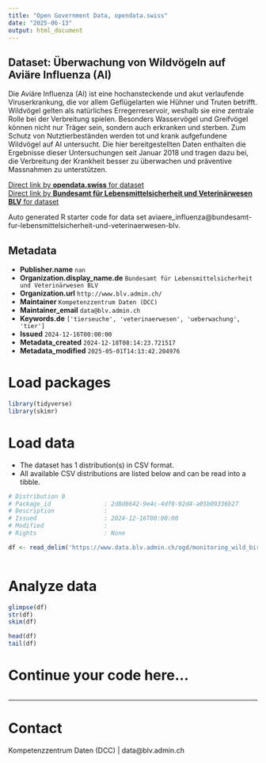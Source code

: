 ```yaml
---
title: "Open Government Data, opendata.swiss"
date: "2025-06-13"
output: html_document
---
```


## Dataset: Überwachung von Wildvögeln auf Aviäre Influenza (AI)

Die Aviäre Influenza (AI) ist eine hochansteckende und akut verlaufende Viruserkrankung, die vor allem Geflügelarten wie Hühner und Truten betrifft. Wildvögel gelten als natürliches Erregerreservoir, weshalb sie eine zentrale Rolle bei der Verbreitung spielen. Besonders Wasservögel und Greifvögel können nicht nur Träger sein, sondern auch erkranken und sterben. Zum Schutz von Nutztierbeständen werden tot und krank aufgefundene Wildvögel auf AI untersucht. Die hier bereitgestellten Daten enthalten die Ergebnisse dieser Untersuchungen seit Januar 2018 und tragen dazu bei, die Verbreitung der Krankheit besser zu überwachen und präventive Massnahmen zu unterstützen.

[Direct link by **opendata.swiss** for dataset](https://opendata.swiss/de/dataset/uberwachung-von-wildvogeln-auf-aviare-influenza-ai)<br>
[Direct link by **Bundesamt für Lebensmittelsicherheit und Veterinärwesen BLV** for dataset](https://www.blv.admin.ch/blv/de/home/tiere/tierseuchen/uebersicht-seuchen/alle-tierseuchen/ai/ai-aktuell.html)

Auto generated R starter code for data set aviaere_influenza@bundesamt-fur-lebensmittelsicherheit-und-veterinaerwesen-blv.

## Metadata

- **Publisher.name** `nan`
- **Organization.display_name.de** `Bundesamt für Lebensmittelsicherheit und Veterinärwesen BLV`
- **Organization.url** `http://www.blv.admin.ch/`
- **Maintainer** `Kompetenzzentrum Daten (DCC)`
- **Maintainer_email** `data@blv.admin.ch`
- **Keywords.de** `['tierseuche', 'veterinaerwesen', 'ueberwachung', 'tier']`
- **Issued** `2024-12-16T00:00:00`
- **Metadata_created** `2024-12-18T08:14:23.721517`
- **Metadata_modified** `2025-05-01T14:13:42.204976`


# Load packages

```r

library(tidyverse)
library(skimr)

```

# Load data

-   The dataset has 1 distribution(s) in CSV format.
-   All available CSV distributions are listed below and can be read into a tibble.

```r

# Distribution 0
# Package_id               : 2d8d8642-9e4c-4df0-92d4-a05b09336b27
# Description              : 
# Issued                   : 2024-12-16T00:00:00
# Modified                 : 
# Rights                   : None

df <- read_delim('https://www.data.blv.admin.ch/ogd/monitoring_wild_birds_avian_influenza/monitoring_wild_birds_avian_influenza.csv')



```

# Analyze data

```r

glimpse(df)
str(df)
skim(df)

head(df)
tail(df)

```

# Continue your code here...

```r

```

------------------------------------------------------------------------

# Contact

Kompetenzzentrum Daten (DCC) | data@blv.admin.ch
